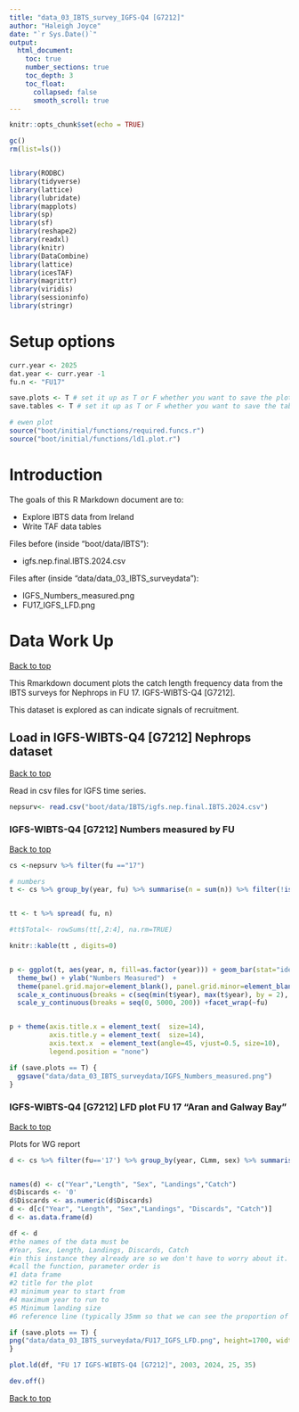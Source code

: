 ```yaml
---
title: "data_03_IBTS_survey_IGFS-Q4 [G7212]"
author: "Haleigh Joyce"
date: "`r Sys.Date()`"
output:
  html_document:
    toc: true
    number_sections: true
    toc_depth: 3
    toc_float:
      collapsed: false
      smooth_scroll: true
---
```



```r
knitr::opts_chunk$set(echo = TRUE)
```

```r
gc()
rm(list=ls())


library(RODBC)
library(tidyverse)
library(lattice)
library(lubridate)
library(mapplots)
library(sp)
library(sf)
library(reshape2)
library(readxl)
library(knitr)
library(DataCombine)
library(lattice)
library(icesTAF)
library(magrittr)
library(viridis)
library(sessioninfo)
library(stringr)
```


# Setup options

```r
curr.year <- 2025
dat.year <- curr.year -1
fu.n <- "FU17"

save.plots <- T # set it up as T or F whether you want to save the plots when running all the chunks or kniting the document
save.tables <- T # set it up as T or F whether you want to save the tables "propmature"" and the "L50" into .txt files when running all the chunks or knitting the document

# ewen plot
source("boot/initial/functions/required.funcs.r")
source("boot/initial/functions/ld1.plot.r")
```

# Introduction

The goals of this R Markdown document are to:

* Explore IBTS data from Ireland
* Write TAF data tables

Files before (inside "boot/data/IBTS"):

* igfs.nep.final.IBTS.2024.csv


Files after (inside "data/data_03_IBTS_surveydata"):

* IGFS_Numbers_measured.png
* FU17_IGFS_LFD.png



# Data Work Up
<a href="#top">Back to top</a>

This Rmarkdown document plots the catch length frequency data from the IBTS surveys for Nephrops in FU 17.
IGFS-WIBTS-Q4 [G7212].

This dataset is explored as can indicate signals of recruitment.


## Load in IGFS-WIBTS-Q4 [G7212] Nephrops dataset
<a href="#top">Back to top</a>

Read in csv files for IGFS time series.

```r

nepsurv<- read.csv("boot/data/IBTS/igfs.nep.final.IBTS.2024.csv") 

```


### IGFS-WIBTS-Q4 [G7212] Numbers measured by FU 
<a href="#top">Back to top</a>

```r

cs <-nepsurv %>% filter(fu =="17")

# numbers
t <- cs %>% group_by(year, fu) %>% summarise(n = sum(n)) %>% filter(!is.na(n))


tt <- t %>% spread( fu, n)

#tt$Total<- rowSums(tt[,2:4], na.rm=TRUE)

knitr::kable(tt , digits=0)


p <- ggplot(t, aes(year, n, fill=as.factor(year))) + geom_bar(stat="identity", position= "stack") + 
  theme_bw() + ylab("Numbers Measured")  +
  theme(panel.grid.major=element_blank(), panel.grid.minor=element_blank()) +
  scale_x_continuous(breaks = c(seq(min(t$year), max(t$year), by = 2), max(t$year))) +
  scale_y_continuous(breaks = seq(0, 5000, 200)) +facet_wrap(~fu)


p + theme(axis.title.x = element_text(  size=14),
          axis.title.y = element_text(  size=14),
          axis.text.x  = element_text(angle=45, vjust=0.5, size=10),
          legend.position = "none") 

if (save.plots == T) {
  ggsave("data/data_03_IBTS_surveydata/IGFS_Numbers_measured.png")
}

```


### IGFS-WIBTS-Q4 [G7212] LFD plot FU 17 "Aran and Galway Bay"
<a href="#top">Back to top</a>

Plots for  WG report
```r


d <- cs %>% filter(fu=='17') %>% group_by(year, CLmm, sex) %>% summarise (n = sum(n), nn=sum(n))


names(d) <- c("Year","Length", "Sex", "Landings","Catch")
d$Discards <- '0'
d$Discards <- as.numeric(d$Discards)
d <- d[c("Year", "Length", "Sex","Landings", "Discards", "Catch")]
d <- as.data.frame(d)

df <- d
#the names of the data must be
#Year, Sex, Length, Landings, Discards, Catch
#in this instance they already are so we don't have to worry about it.
#call the function, parameter order is
#1 data frame
#2 title for the plot
#3 minimum year to start from
#4 maximum year to run to
#5 Minimum landing size
#6 reference line (typically 35mm so that we can see the proportion of the stock which is considered #fully selected.

if (save.plots == T) {
png("data/data_03_IBTS_surveydata/FU17_IGFS_LFD.png", height=1700, width=1200, res=200)
}

plot.ld(df, "FU 17 IGFS-WIBTS-Q4 [G7212]", 2003, 2024, 25, 35)

dev.off()
```

<a href="#top">Back to top</a>

